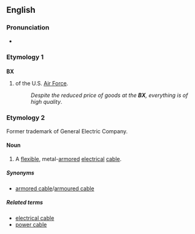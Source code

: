 {{also|Bx}}
==English==

===Pronunciation===
* {{rhymes|ěx|lang=en}}

===Etymology 1===

===={{initialism-old|en}}====
'''BX'''

# {{context|US|military|lang=en}} {{w|Base Exchange}} of the U.S. [[Air Force]].
#: ''Despite the reduced price of goods at the '''BX''', everything is of high quality''.

===Etymology 2===
Former trademark of General Electric Company.

====Noun====
{{en-noun|?}}

# A [[flexible]], metal-[[armored]] [[electrical]] [[cable]].

=====Synonyms=====
* [[armored cable]]/[[armoured cable]]

=====Related terms=====
* [[electrical cable]]
* [[power cable]]